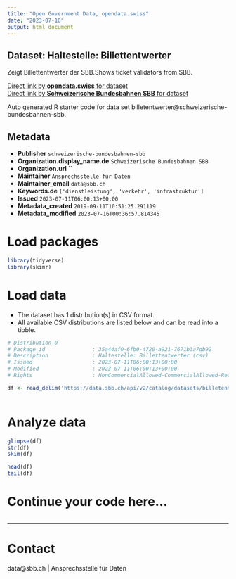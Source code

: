 ```yaml
---
title: "Open Government Data, opendata.swiss"
date: "2023-07-16"
output: html_document
---
```


## Dataset: Haltestelle: Billettentwerter

Zeigt Billettentwerter der SBB.Shows ticket validators from SBB.

[Direct link by **opendata.swiss** for dataset](https://opendata.swiss/de/dataset/haltestelle-billettentwerter)<br>
[Direct link by **Schweizerische Bundesbahnen SBB** for dataset](https://data.sbb.ch/explore/dataset/billetentwerter/)

Auto generated R starter code for data set billetentwerter@schweizerische-bundesbahnen-sbb.

## Metadata

- **Publisher** `schweizerische-bundesbahnen-sbb`
- **Organization.display_name.de** `Schweizerische Bundesbahnen SBB`
- **Organization.url** ``
- **Maintainer** `Ansprechsstelle für Daten`
- **Maintainer_email** `data@sbb.ch`
- **Keywords.de** `['dienstleistung', 'verkehr', 'infrastruktur']`
- **Issued** `2023-07-11T06:00:13+00:00`
- **Metadata_created** `2019-09-11T10:51:25.291119`
- **Metadata_modified** `2023-07-16T00:36:57.814345`


# Load packages

```r

library(tidyverse)
library(skimr)

```

# Load data

-   The dataset has 1 distribution(s) in CSV format.
-   All available CSV distributions are listed below and can be read into a tibble.

```r

# Distribution 0
# Package_id               : 35a44af0-6fb0-4720-a921-7671b3a7db92
# Description              : Haltestelle: Billettentwerter (csv)
# Issued                   : 2023-07-11T06:00:13+00:00
# Modified                 : 2023-07-11T06:00:13+00:00
# Rights                   : NonCommercialAllowed-CommercialAllowed-ReferenceRequired

df <- read_delim('https://data.sbb.ch/api/v2/catalog/datasets/billetentwerter/exports/csv')



```

# Analyze data

```r

glimpse(df)
str(df)
skim(df)

head(df)
tail(df)

```

# Continue your code here...

```r

```

------------------------------------------------------------------------

# Contact

data@sbb.ch | Ansprechsstelle für Daten
